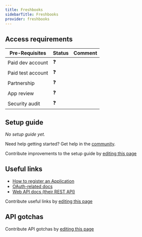 ```yaml
---
title: Freshbooks
sidebarTitle: Freshbooks
provider: freshbooks
---
```




<Overview />
<PreBuiltTooling provider={providers[pageMetadata.provider]} />
<PreBuiltUseCases />

## Access requirements
| Pre-Requisites | Status | Comment|
| - | - | - |
| Paid dev account | ❓ |  |
| Paid test account | ❓ |  |
| Partnership | ❓ | |
| App review | ❓ |  |
| Security audit | ❓ | |


## Setup guide

_No setup guide yet._

<Tip>Need help getting started? Get help in the [community](https://nango.dev/slack).</Tip>

<Note>Contribute improvements to the setup guide by [editing this page](https://github.com/nangohq/nango/tree/master/docs-v2/integrations/all/freshbooks.mdx)</Note>


## Useful links

-   [How to register an Application](https://cdn.cdata.com/help/DFF/xls/pg_oauthcustomappcreate.htm#register-your-application)
-   [OAuth-related docs](https://cdn.cdata.com/help/DFF/xls/pg_oauthcustomappcreate.htm#using-oauth-to-connect-to-freshbooks)
-   [Web API docs (their REST API)](https://www.freshbooks.com/api/start)

<Note>Contribute useful links by [editing this page](https://github.com/nangohq/nango/tree/master/docs-v2/integrations/all/freshbooks.mdx)</Note>

## API gotchas

<Note>Contribute API gotchas by [editing this page](https://github.com/nangohq/nango/tree/master/docs-v2/integrations/all/freshbooks.mdx)</Note>
